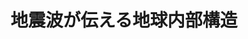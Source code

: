 ﻿---
title: "地震波が伝える地球内部構造"
category: "理学院"
vol: 55
interviewee: "金嶋 聰 "
url: ""
tags: ["構造","地球","モデル","地震"]
pdf: "55-2.pdf"
career: ""
pdfurl: "55-2/55-2.pdf"
preface: "金嶋では地球内の成層構造に関する詳細なモデルを造る研究を行っている。従来の地震波トモグラフィーでは検知できなかった細く複雑な構造を新たな手法を用いることで解決しようとする中村先生を追った。"
---
